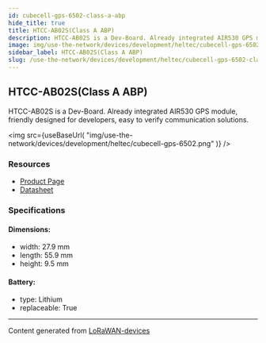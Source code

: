 ```yaml
---
id: cubecell-gps-6502-class-a-abp
hide_title: true
title: HTCC-AB02S(Class A ABP)
description: HTCC-AB02S is a Dev-Board. Already integrated AIR530 GPS module, friendly designed for developers, easy to verify communication solutions.
image: img/use-the-network/devices/development/heltec/cubecell-gps-6502.png
sidebar_label: HTCC-AB02S(Class A ABP)
slug: /use-the-network/devices/development/heltec/cubecell-gps-6502-class-a-abp
---
```



## HTCC-AB02S(Class A ABP)

HTCC-AB02S is a Dev-Board. Already integrated AIR530 GPS module, friendly designed for developers, easy to verify communication solutions.

<img
src={useBaseUrl(
"img/use-the-network/devices/development/heltec/cubecell-gps-6502.png"
)}
/>

### Resources

- [Product Page](https://heltec.org/project/htcc-ab02s/)
- [Datasheet](https://heltec.org/project/htcc-ab02s/#1552557147424-7f1ec-5c652144-e1d6af18-f963)

### Specifications

#### Dimensions:
- width: 27.9 mm
- length: 55.9 mm
- height: 9.5 mm
#### Battery: 
- type: Lithium
- replaceable: True



---
Content generated from [LoRaWAN-devices](https://github.com/TheThingsNetwork/lorawan-devices)
